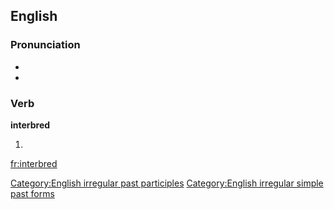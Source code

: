 ==English==

===Pronunciation===
* {{IPA|/ɪnterˈbrɛd/}}
* {{audio|en-us-interbred.ogg|Audio (US)}}

===Verb===
'''interbred'''

# {{past of|[[interbreed]]}}

[[Category:English irregular past participles]]
[[Category:English irregular simple past forms]]

[[fr:interbred]]
